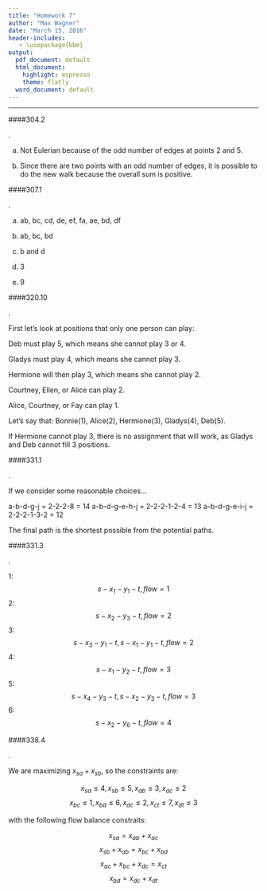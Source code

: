 ```yaml
---
title: "Homework 7"
author: "Max Wagner"
date: "March 15, 2016"
header-includes:
   - \usepackage{bbm}
output:
  pdf_document: default
  html_document:
    highlight: espresso
    theme: flatly
  word_document: default
---
```

***

####304.2

.

a) Not Eulerian because of the odd number of edges at points 2 and 5.

b) Since there are two points with an odd number of edges, it is possible to do the new walk because the overall sum is positive.

####307.1

.

a) ab, bc, cd, de, ef, fa, ae, bd, df

b) ab, bc, bd

c) b and d

d) 3

e) 9

####320.10

.

First let's look at positions that only one person can play:

Deb must play 5, which means she cannot play 3 or 4.

Gladys must play 4, which means she cannot play 3.

Hermione will then play 3, which means she cannot play 2.

Courtney, Ellen, or Alice can play 2.

Alice, Courtney, or Fay can play 1.

Let's say that: Bonnie(1), Alice(2), Hermione(3), Gladys(4), Deb(5).

If Hermione cannot play 3, there is no assignment that will work, as Gladys and Deb cannot fill 3 positions.

####331.1

.

If we consider some reasonable choices...

a-b-d-g-j = 2-2-2-8 = 14
a-b-d-g-e-h-j = 2-2-2-1-2-4 = 13
a-b-d-g-e-i-j = 2-2-2-1-3-2 = 12

The final path is the shortest possible from the potential paths.

####331.3

.

1: $$s - x_1 - y_1 - t, flow = 1$$
2: $$s - x_2 - y_3 - t, flow = 2$$ 
3: $$s - x_3 - y_1 - t, s - x_1 - y_1 - t, flow = 2$$ 
4: $$s - x_1 - y_2 - t, flow = 3 $$
5: $$s - x_4 - y_3 - t, s - x_2 - y_3 - t, flow = 3$$
6: $$s - x_2 - y_6 - t, flow = 4$$

####338.4

.

We are maximizing $x_{sa} + x_{sb}$, so the constraints are:

$$ x_{sa} \leq 4 , x_{sb} \leq 5 , x_{ab} \leq 3 , x_{ac} \leq 2$$
$$ x_{bc} \leq 1 , x_{bd} \leq 6 , x_{dc} \leq 2 , x_{ct} \leq 7 , x_{dt} \leq 3 $$

with the following flow balance constraits:

$$ x_{sa} = x_{ab} + x_{ac} $$ 
$$ x_{sb} + x_{ab} = x_{bc} + x_{bd} $$ 
$$ x_{ac} + x_{bc} + x_{dc} = x_{ct} $$ 
$$ x_{bd} = x_{dc} + x_{dt} $$